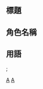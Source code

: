 {{CGroupH|name=Aikatsu|desc=[[Aikatsu！偶像活動！]]}}<noinclude>

==標題==
</noinclude>
{{CItem|zh:Aikatsu！偶像活動！;zh-cn:Aikatsu！偶活学园！; zh-tw:偶像學園; zh-hk:星夢學園;}}
{{CItem|zh:Aikatsu！偶像活動！角色列表;zh-cn:Aikatsu！偶活学园！角色列表; zh-tw:偶像學園角色列表; zh-hk:星夢學園角色列表;}}<noinclude>

==角色名稱==
</noinclude>
{{CItem|zh-cn:有栖川; zh-hk:有栖川; zh-tw:有栖川;}}<!--「有『栖』川」繁簡同形-->
{{CItem|zh-cn:米雪儿; zh-hk:米雪兒; zh-tw:蜜雪兒;}}
{{CItem|zh-cn:赖智; zh-hk:賴智; zh-tw:羅一;}}
{{CItem|zh-cn:百合香; zh-hk:百合香; zh-tw:百合華;}}
{{CItem|zh-cn:乃野; zh-hk:乃乃; zh-tw:乃乃;}}
{{CItem|zh-cn:实玖琉; zh-hk:未來; zh-tw:魅來;}}
{{CItem|zh-hk:館石秋; zh-tw:館石亞季;}}
{{CItem|zh-hk:羽柴咲; zh-tw:羽柴沙紀;}}
{{CItem|zh-cn:赛拉; zh-hk:星羅; zh-tw:星羅;}}
{{CItem|zh-cn:玛莉亚; zh-hk:瑪莉亞; zh-tw:麻利亞;}}
{{CItem|zh-cn:诺艾尔; zh-hk:希英瑠; zh-tw:諾艾爾;}}
{{CItem|1=強尼=>zh-hk:Johnny;強尼=>zh-tw:強尼;}}
{{CItem|1=明里=>zh-cn:明;明里=>zh-hk:明;明里=>zh-tw:明里;}}
{{CItem|1=雛希=>zh-cn:雏姬;雛希=>zh-hk:雛姬;雛希=>zh-tw:雛希;}}<!--台灣第三季為雛姬，第四季後為雛希-->
{{CItem|1=澄玲=>zh-cn:堇;澄玲=>zh-hk:堇;澄玲=>zh-tw:澄玲;}}<!--台灣第三季為堇，第四季後為澄玲-->
{{CItem|zh-hk:修羅特; zh-tw:修拉特;}}
{{CItem|zh-hk:梨沙; zh-tw:莉紗;}}
{{CItem|zh-hant:顧比; zh-hk:Guppy; zh-tw:Guppy;}}
{{CItem|zh-hk:佐舞子; zh-tw:三子;}}
{{CItem|zh-hant:Green．Glass; zh-hk:Green．Grass; zh-tw:格林格拉斯;}}
{{CItem|zh-hk:KAYOKO; zh-tw:佳代子;}}
{{CItem|zh-hant:瑪其那; zh-hk:牧奈; zh-tw:瑪琪娜;}}
{{CItem|zh-hk:艾莉莎; zh-tw:愛麗莎;}}
{{CItem|zh-hk:巴姆; zh-tw:帕姆;}}
{{CItem|zh-hk:堤渚紗; zh-tw:堤渚;}}
{{CItem|zh-hant:千牧; zh-hk:千真季; zh-tw:千真希;}}
<noinclude>

==用語==
</noinclude>
{{CItem|zh-cn:闪亮Twitter; zh-tw:閃亮閃亮推特; zh-hk:閃亮星光網;}}
{{CItem|zh-hans:特殊效果;zh-hant:特殊效果;zh-tw:特別魅力秀;}};
{{CItem|zh-cn:不良刑警; zh-hk:不良刑警; zh-tw:淘氣刑警;}}
{{CItem|zh-cn:软软布丁; zh-hk:Powa Powa Puririn; zh-tw:綿綿布丁;}}
{{CItem|zh-cn:热情✮Jalapeno; zh-hk:熱情的墨西哥辣椒; zh-tw:熱情✮Jalapeno;}}
{{CItem|zh-cn:假面舞会; zh-hk:假面舞會; zh-tw:夢幻假面;}}
{{CItem|zh-cn:梦想学园; zh-hant:夢幻學園; zh-hk:夢想學園; zh-tw:夢幻學院;}}
{{CItem|zh-hk:甜軟☆撫子; zh-tw:鬆甜☆撫子;}}
{{CItem|zh-cn:星辰学院; zh-hant:星辰學院; zh-hk:星辰學園; zh-tw:愛德華學院;}}
{{CItem|zh-cn:姬樱女子学院; zh-hant:姬櫻女子學院; zh-hk:姬櫻女學園; zh-tw:姬櫻女學院;}}
{{CItem|zh-cn:星光皇后; zh-hk:星光女王; zh-tw:星光女王;}}
{{CItem|zh-cn:偶像活动卡片; zh-hk:偶像活動卡片; zh-tw:偶像活動卡;}}
{{CItem|zh-cn:偶像活动手机; zh-hk:偶像活動手機; zh-tw:偶像活動電話;}}
{{CItem|zh-hk:乃乃芊; zh-tw:乃乃親;}}

<noinclude>

<!--{{CItem|zh-cn:; zh-tw:;}}-->
[[Category:ACG公共轉換組模板|A]]
[[Category:电子游戏公共转换组模板|A]]
</noinclude>{{CGroupF}}